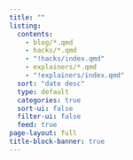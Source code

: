 ```yaml
---
title: ""
listing:
  contents: 
    - blog/*.qmd
    - hacks/*.qmd
    - "!hacks/index.qmd"
    - explainers/*.qmd
    - "!explainers/index.qmd"
  sort: "date desc"
  type: default
  categories: true
  sort-ui: false
  filter-ui: false
  feed: true
page-layout: full
title-block-banner: true
---
```


::: {.column-page}

:::
